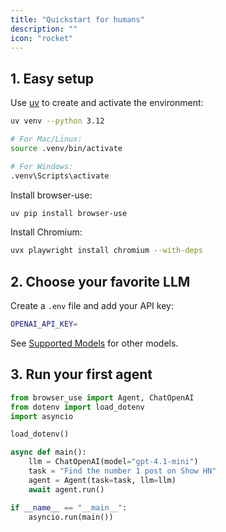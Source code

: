 ```yaml
---
title: "Quickstart for humans"
description: ""
icon: "rocket"
---
```



## 1. Easy setup

Use [uv](https://docs.astral.sh/uv/) to create and activate the environment:

```bash
uv venv --python 3.12
```

```bash
# For Mac/Linux:
source .venv/bin/activate

# For Windows:
.venv\Scripts\activate
```

Install browser-use:

```bash
uv pip install browser-use
```

Install Chromium:

```bash
uvx playwright install chromium --with-deps
```

## 2. Choose your favorite LLM
Create a `.env` file and add your API key:

```bash .env
OPENAI_API_KEY=
```

See [Supported Models](/customize/supported-models) for other models.

## 3. Run your first agent

```python agent.py
from browser_use import Agent, ChatOpenAI
from dotenv import load_dotenv
import asyncio

load_dotenv()

async def main():
    llm = ChatOpenAI(model="gpt-4.1-mini")
    task = "Find the number 1 post on Show HN"
    agent = Agent(task=task, llm=llm)
    await agent.run()

if __name__ == "__main__":
    asyncio.run(main())
```
